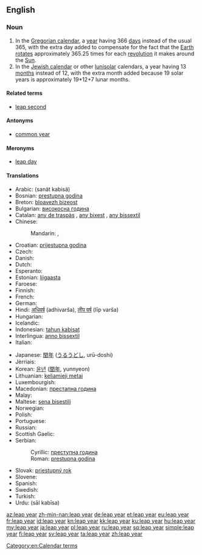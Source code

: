 ==English==
{{wikipedia}}

===Noun===
{{en-noun|head=[[leap]] [[year]]}}

# In the [[Gregorian calendar]], a [[year]] having 366 [[day]]s instead of the usual 365, with the extra day added to compensate for the fact that the [[Earth]] [[rotate]]s approximately 365.25 times for each [[revolution]] it makes around the [[Sun]].
# In the [[Jewish calendar]] or other [[lunisolar]] calendars, a year having 13 [[month]]s instead of 12, with the extra month added because 19 solar years is approximately 19*12+7 lunar months.

====Related terms====
* [[leap second]]

====Antonyms====
* [[common year]]

====Meronyms====
* [[leap day]]

====Translations====
{{trans-top|366-day year in the Gregorian calendar}}
* Arabic: {{Arab|[[سنة كبيسة]]}} (sanät kabisä)
* Bosnian: [[prestupna godina]] {{f}}
* Breton: [[bloavezh bizeost]] {{m}}
* Bulgarian: [[високосна година]] {{f}}
* Catalan: [[any de traspàs]] {{m}}, [[any bixest]] {{m}}, [[any bissextil]] {{m}}
* Chinese:
*: Mandarin: {{t|cmn|閏年|sc=Hani}}, {{t|cmn|闰年|tr=rùnnián|sc=Hani}}
* Croatian: [[prijestupna godina]] {{f}}
* Czech: {{t-|cs|přestupný rok|m}}
* Danish: {{t-|da|skudår|n}}
* Dutch: {{t+|nl|schrikkeljaar|n}}
* Esperanto: {{t-|eo|superjaro}}
* Estonian: [[liigaasta]]
* Faroese: {{t-|fo|leypár|n}}
* Finnish: {{t+|fi|karkausvuosi}}
* French: {{t+|fr|année bissextile|f}}
* German: {{t+|de|Schaltjahr|n}}
* Hindi: [[अधिवर्ष]] (adhivarša), [[लीप वर्ष]] (līp varša)
* Hungarian: {{t+|hu|szökőév}}
* Icelandic: {{t-|is|hlaupár|n}}
* Indonesian: [[tahun kabisat]]
* Interlingua: [[anno bissextil]]
* Italian: {{t-|it|anno bisestile|m}}
{{trans-mid}}
* Japanese: [[閏年]] ([[うるうどし]], urū-doshi)
* Jèrriais: {{tø|roa-jer|année bissextile|f}}
* Korean: [[윤년]] ([[閏年]], yunnyeon)
* Lithuanian: [[keliamieji metai]] {{m|p}}
* Luxembourgish: {{t-|lb|Schaltjoer|n}}
* Macedonian: [[престапна година]] {{f}}
* Malay: {{t-|ms|tahun lompat}}
* Maltese: [[sena bisestili]]
* Norwegian: {{t-|no|skuddår|n}}
* Polish: {{t+|pl|rok przestępny|m}}
* Portuguese: {{t-|pt|ano bissexto|m}}
* Russian: {{t+|ru|високосный год|m|tr=visokósnyj god}}
* Scottish Gaelic: {{t-|gd|bliadhna-leum|f}}
* Serbian:
*: Cyrillic: [[преступна година]] {{f}}
*: Roman: [[prestupna godina]] {{f}}
* Slovak: [[priestupný rok]] {{m}}
* Slovene: {{t+|sl|prestopno leto|n}}
* Spanish: {{t-|es|bisiesto|m}}
* Swedish: {{t+|sv|skottår|n}}
* Turkish: {{t+|tr|artık yıl}}
* Urdu: {{ur-Arab|[[سال کبیسہ]]}} (sāl kabīsa)
{{trans-bottom}}

[[Category:en:Calendar terms]]

[[az:leap year]]
[[zh-min-nan:leap year]]
[[de:leap year]]
[[et:leap year]]
[[eu:leap year]]
[[fr:leap year]]
[[id:leap year]]
[[kn:leap year]]
[[kk:leap year]]
[[ku:leap year]]
[[hu:leap year]]
[[my:leap year]]
[[ja:leap year]]
[[pl:leap year]]
[[ru:leap year]]
[[sq:leap year]]
[[simple:leap year]]
[[fi:leap year]]
[[sv:leap year]]
[[ta:leap year]]
[[zh:leap year]]